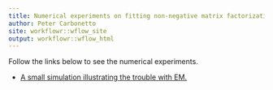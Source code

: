 ```yaml
---
title: Numerical experiments on fitting non-negative matrix factorizations and topic models
author: Peter Carbonetto
site: workflowr::wflow_site
output: workflowr::wflow_html
---
```


Follow the links below to see the numerical experiments.

+ [A small simulation illustrating the trouble with EM.](smallsim.html)
